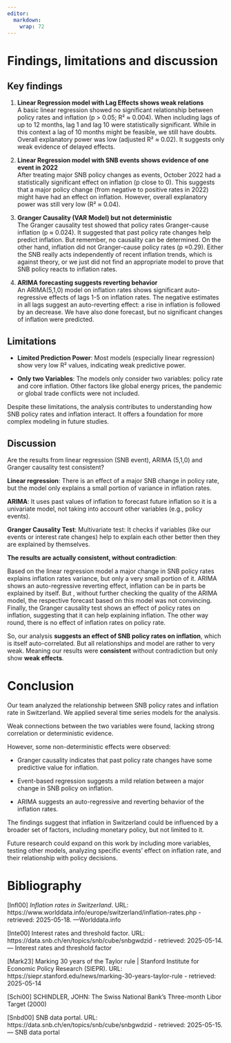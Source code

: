 ```yaml
---
editor: 
  markdown: 
    wrap: 72
---
```


# Findings, limitations and discussion

## Key findings

1.  **Linear Regression model with Lag Effects shows weak relations**\
    A basic linear regression showed no significant relationship between
    policy rates and inflation (p \> 0.05; R² ≈ 0.004). When including
    lags of up to 12 months, lag 1 and lag 10 were statistically
    significant. While in this context a lag of 10 months might be
    feasible, we still have doubts. Overall explanatory power was low
    (adjusted R² ≈ 0.02). It suggests only weak evidence of delayed
    effects.

2.  **Linear Regression model with SNB events shows evidence of one
    event in 2022**\
    After treating major SNB policy changes as events, October 2022 had
    a statistically significant effect on inflation (p close to 0). This
    suggests that a major policy change (from negative to positive rates
    in 2022) might have had an effect on inflation. However, overall
    explanatory power was still very low (R² ≈ 0.04).

3.  **Granger Causality (VAR Model) but not deterministic**\
    The Granger causality test showed that policy rates Granger-cause
    inflation (p ≈ 0.024). It suggested that past policy rate changes
    help predict inflation. But remember, no causality can be
    determined. On the other hand, inflation did not Granger-cause
    policy rates (p ≈0.29). Either the SNB really acts independently of
    recent inflation trends, which is against theory, or we just did not
    find an appropriate model to prove that SNB policy reacts to
    inflation rates.

4.  **ARIMA forecasting suggests reverting behavior**\
    An ARIMA(5,1,0) model on inflation rates shows significant
    auto-regressive effects of lags 1-5 on inflation rates. The negative
    estimates in all lags suggest an auto-reverting effect: a rise in
    inflation is followed by an decrease. We have also done forecast,
    but no significant changes of inflation were predicted.

## Limitations

-   **Limited Prediction Power**: Most models (especially linear
    regression) show very low R² values, indicating weak predictive
    power.

-   **Only two Variables**: The models only consider two variables:
    policy rate and core inflation. Other factors like global energy
    prices, the pandemic or global trade conflicts were not included.

Despite these limitations, the analysis contributes to understanding how
SNB policy rates and inflation interact. It offers a foundation for more
complex modeling in future studies.

## Discussion

Are the results from linear regression (SNB event), ARIMA (5,1,0) and
Granger causality test consistent?

**Linear regression**: There is an effect of a major SNB change in
policy rate, but the model only explains a small portion of variance in
inflation rates.

**ARIMA**: It uses past values of inflation to forecast future inflation
so it is a univariate model, not taking into account other variables
(e.g., policy events).

**Granger Causality Test**: Multivariate test: It checks if variables
(like our events or interest rate changes) help to explain each other
better then they are explained by themselves.

**The results are actually consistent, without contradiction**:

Based on the linear regression model a major change in SNB policy rates
explains inflation rates variance, but only a very small portion of it.
ARIMA shows an auto-regressive reverting effect, inflation can be in
parts be explained by itself. But , without further checking the quality
of the ARIMA model, the respective forecast based on this model was not
convincing. Finally, the Granger causality test shows an effect of
policy rates on inflation, suggesting that it can help explaining
inflation. The other way round, there is no effect of inflation rates on
policy rate.

So, our analysis **suggests an effect of SNB policy rates on
inflation**, which is itself auto-correlated. But all relationships and
model are rather to very weak. Meaning our results were **consistent**
without contradiction but only show **weak effects**.

# Conclusion

Our team analyzed the relationship between SNB policy rates and
inflation rate in Switzerland. We applied several time series models for
the analysis.

Weak connections between the two variables were found, lacking strong
correlation or deterministic evidence.

However, some non-deterministic effects were observed:

-   Granger causality indicates that past policy rate changes have some
    predictive value for inflation.

-   Event-based regression suggests a mild relation between a major
    change in SNB policy on inflation.

-   ARIMA suggests an auto-regressive and reverting behavior of the
    inflation rates.

The findings suggest that inflation in Switzerland could be influenced
by a broader set of factors, including monetary policy, but not limited
to it.

Future research could expand on this work by including more variables,
testing other models, analyzing specific events' effect on inflation
rate, and their relationship with policy decisions.

# Bibliography

\[Infl00\] *Inflation rates in Switzerland*. URL:
https://www.worlddata.info/europe/switzerland/inflation-rates.php -
retrieved: 2025-05-18. —Worlddata.info

\[Inte00\] Interest rates and threshold factor. URL:
https://data.snb.ch/en/topics/snb/cube/snbgwdzid - retrieved:
2025-05-14. — Interest rates and threshold factor

\[Mark23\] Marking 30 years of the Taylor rule \| Stanford Institute for
Economic Policy Research (SIEPR). URL:
https://siepr.stanford.edu/news/marking-30-years-taylor-rule -
retrieved: 2025-05-14

\[Schi00\] SCHINDLER, JOHN: The Swiss National Bank’s Three-month Libor
Target (2000)

\[Snbd00\] SNB data portal. URL:
https://data.snb.ch/en/topics/snb/cube/snbgwdzid - retrieved:
2025-05-15. — SNB data portal
